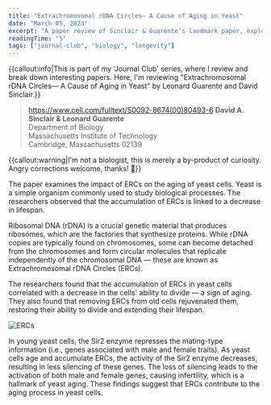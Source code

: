 ```yaml
---
title: "Extrachromosomal rDNA Circles— A Cause of Aging in Yeast"
date: "March 05, 2023"
excerpt: "A paper review of Sinclair & Guarente’s landmark paper, exploring how extrachromosomal rDNA circles (ERCs) contribute to aging in yeast cells."
readingTime: "5"
tags: ["journal-club", "biology", "longevity"]
---
```


{{callout:info|This is part of my 'Journal Club' series, where I review and break down interesting papers. Here, I'm reviewing "Extrachromosomal rDNA Circles— A Cause of Aging in Yeast" by Leonard Guarente and David Sinclair.}}

> https://www.cell.com/fulltext/S0092-8674(00)80493-6
> **David A. Sinclair & Leonard Guarente**\
> Department of Biology\
> Massachusetts Institute of Technology\
> Cambridge, Massachusetts 02139

{{callout:warning|I'm not a biologist, this is merely a by-product of curiosity. Angry corrections welcome, thanks! 🧬}}

The paper examines the impact of ERCs on the aging of yeast cells. Yeast is a simple organism commonly used to study biological processes. The researchers observed that the accumulation of ERCs is linked to a decrease in lifespan.

Ribosomal DNA (rDNA) is a crucial genetic material that produces ribosomes, which are the factories that synthesize proteins. While rDNA copies are typically found on chromosomes, some can become detached from the chromosomes and form circular molecules that replicate independently of the chromosomal DNA — these are known as Extrachromosomal rDNA Circles (ERCs).

The researchers found that the accumulation of ERCs in yeast cells correlated with a decrease in the cells' ability to divide — a sign of aging. They also found that removing ERCs from old cells rejuvenated them, restoring their ability to divide and extending their lifespan.

![ERCs](/images/erc1.png)

In young yeast cells, the Sir2 enzyme represses the mating-type information (i.e., genes associated with male and female traits). As yeast cells age and accumulate ERCs, the activity of the Sir2 enzyme decreases, resulting in less silencing of these genes. The loss of silencing leads to the activation of both male and female genes, causing infertility, which is a hallmark of yeast aging. These findings suggest that ERCs contribute to the aging process in yeast cells.
